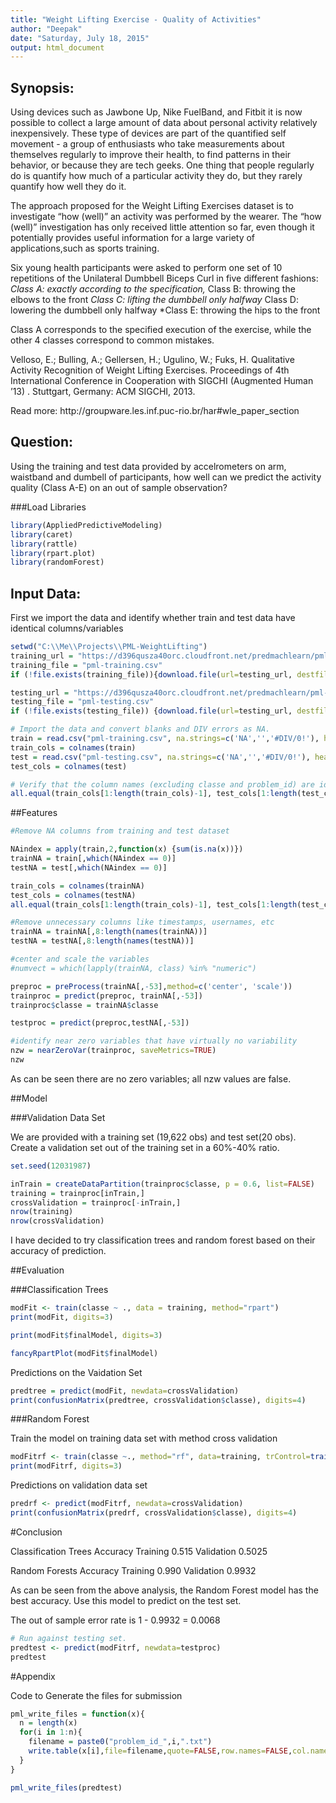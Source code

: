 ```yaml
---
title: "Weight Lifting Exercise - Quality of Activities"
author: "Deepak"
date: "Saturday, July 18, 2015"
output: html_document
---
```


## Synopsis: 

Using devices such as Jawbone Up, Nike FuelBand, and Fitbit it is now possible to collect a large amount of data about personal activity relatively inexpensively. These type of devices are part of the quantified self movement - a group of enthusiasts who take measurements about themselves regularly to improve their health, to find patterns in their behavior, or because they are tech geeks. One thing that people regularly do is quantify how much of a particular activity they do, but they rarely quantify how well they do it.

The approach proposed for the Weight Lifting Exercises dataset is to investigate "how (well)" an activity was performed by the wearer. The "how (well)" investigation has only received little attention so far, even though it potentially provides useful information for a large variety of applications,such as sports training.

Six young health participants were asked to perform one set of 10 repetitions of the Unilateral Dumbbell Biceps Curl in five different fashions: 
*Class A: exactly according to the specification, 
*Class B: throwing the elbows to the front 
*Class C: lifting the dumbbell only halfway 
*Class D: lowering the dumbbell only halfway 
*Class E: throwing the hips to the front

Class A corresponds to the specified execution of the exercise, while the other 4 classes correspond to common mistakes.


Velloso, E.; Bulling, A.; Gellersen, H.; Ugulino, W.; Fuks, H. Qualitative Activity Recognition of Weight Lifting Exercises. Proceedings of 4th International Conference in Cooperation with SIGCHI (Augmented Human '13) . Stuttgart, Germany: ACM SIGCHI, 2013.

Read more: http://groupware.les.inf.puc-rio.br/har#wle_paper_section


## Question: 
Using the training and test data provided by accelrometers on arm, waistband  and dumbell of participants, how well can we predict the activity quality (Class A-E) on an out of sample observation?

###Load Libraries
```r
library(AppliedPredictiveModeling)
library(caret)
library(rattle)
library(rpart.plot)
library(randomForest)

```

## Input Data:

First we import the data and identify whether train and test data have identical columns/variables

```r
setwd("C:\\Me\\Projects\\PML-WeightLifting")
training_url = "https://d396qusza40orc.cloudfront.net/predmachlearn/pml-training.csv"
training_file = "pml-training.csv"
if (!file.exists(training_file)){download.file(url=testing_url, destfile=training_file)}

testing_url = "https://d396qusza40orc.cloudfront.net/predmachlearn/pml-testing.csv"
testing_file = "pml-testing.csv"
if (!file.exists(testing_file)) {download.file(url=testing_url, destfile=testing_file)}

# Import the data and convert blanks and DIV errors as NA.
train = read.csv("pml-training.csv", na.strings=c('NA','','#DIV/0!'), header=TRUE)
train_cols = colnames(train)
test = read.csv("pml-testing.csv", na.strings=c('NA','','#DIV/0!'), header=TRUE)
test_cols = colnames(test)

# Verify that the column names (excluding classe and problem_id) are identical in the training and test set.
all.equal(train_cols[1:length(train_cols)-1], test_cols[1:length(test_cols)-1])

```

##Features

```r

#Remove NA columns from training and test dataset

NAindex = apply(train,2,function(x) {sum(is.na(x))}) 
trainNA = train[,which(NAindex == 0)]
testNA = test[,which(NAindex == 0)]

train_cols = colnames(trainNA)
test_cols = colnames(testNA)
all.equal(train_cols[1:length(train_cols)-1], test_cols[1:length(test_cols)-1])

#Remove unnecessary columns like timestamps, usernames, etc
trainNA = trainNA[,8:length(names(trainNA))]
testNA = testNA[,8:length(names(testNA))]

#center and scale the variables
#numvect = which(lapply(trainNA, class) %in% "numeric")

preproc = preProcess(trainNA[,-53],method=c('center', 'scale'))
trainproc = predict(preproc, trainNA[,-53])
trainproc$classe = trainNA$classe

testproc = predict(preproc,testNA[,-53])

#identify near zero variables that have virtually no variability
nzw = nearZeroVar(trainproc, saveMetrics=TRUE)
nzw
```

As can be seen there are no zero variables; all nzw values are false. 


##Model

###Validation Data Set

We are provided with a training set (19,622 obs) and test set(20 obs). Create a validation set out of the training set in a 60%-40% ratio.

```r
set.seed(12031987)

inTrain = createDataPartition(trainproc$classe, p = 0.6, list=FALSE)
training = trainproc[inTrain,]
crossValidation = trainproc[-inTrain,]
nrow(training)
nrow(crossValidation)

```

I have decided to try classification trees and random forest based on their accuracy of prediction.

##Evaluation

###Classification Trees
```r
modFit <- train(classe ~ ., data = training, method="rpart")
print(modFit, digits=3)

```

```r
print(modFit$finalModel, digits=3)

```

```r
fancyRpartPlot(modFit$finalModel)

```

Predictions on the Vaidation Set

```r
predtree = predict(modFit, newdata=crossValidation)
print(confusionMatrix(predtree, crossValidation$classe), digits=4)
```


###Random Forest

Train the model on training data set with method cross validation 

```r
modFitrf <- train(classe ~., method="rf", data=training, trControl=trainControl(method='cv'), number=5, allowParallel=TRUE )
print(modFitrf, digits=3)
```

Predictions on validation data set
```r
predrf <- predict(modFitrf, newdata=crossValidation)
print(confusionMatrix(predrf, crossValidation$classe), digits=4)
```

#Conclusion

Classification Trees
  	        Accuracy
Training		0.515
Validation	0.5025


Random Forests
		        Accuracy
Training		0.990
Validation	0.9932

As can be seen from the above analysis, the Random Forest model has the best accuracy.
Use this model to predict on the test set.

The out of sample error rate is 1 - 0.9932 = 0.0068

```r
# Run against testing set.
predtest <- predict(modFitrf, newdata=testproc)
predtest
```


#Appendix

Code to Generate the files for submission
```r
pml_write_files = function(x){
  n = length(x)
  for(i in 1:n){
    filename = paste0("problem_id_",i,".txt")
    write.table(x[i],file=filename,quote=FALSE,row.names=FALSE,col.names=FALSE)
  }
}

pml_write_files(predtest)
```

